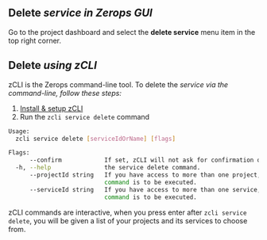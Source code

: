
## Delete <Var name="serviceDisplay" /> service in Zerops GUI

Go to the project dashboard and select the **delete service** menu item in the top right corner.

## Delete <Var name="serviceDisplay" /> using zCLI

zCLI is the Zerops command-line tool. To delete the <Var name="serviceDisplay" /> service via the command-line, follow these steps:

1. [Install & setup zCLI](/references/cli)
2. Run the `zcli service delete` command

```sh
Usage:
  zcli service delete [serviceIdOrName] [flags]

Flags:
      --confirm            If set, zCLI will not ask for confirmation of destructive operations.
  -h, --help               the service delete command.
      --projectId string   If you have access to more than one project, you must specify the project ID for which the
                           command is to be executed.
      --serviceId string   If you have access to more than one service, you must specify the service ID for which the
                           command is to be executed.
```

zCLI commands are interactive, when you press enter after `zcli service delete`, you will be given a list of your projects and its services to choose from.